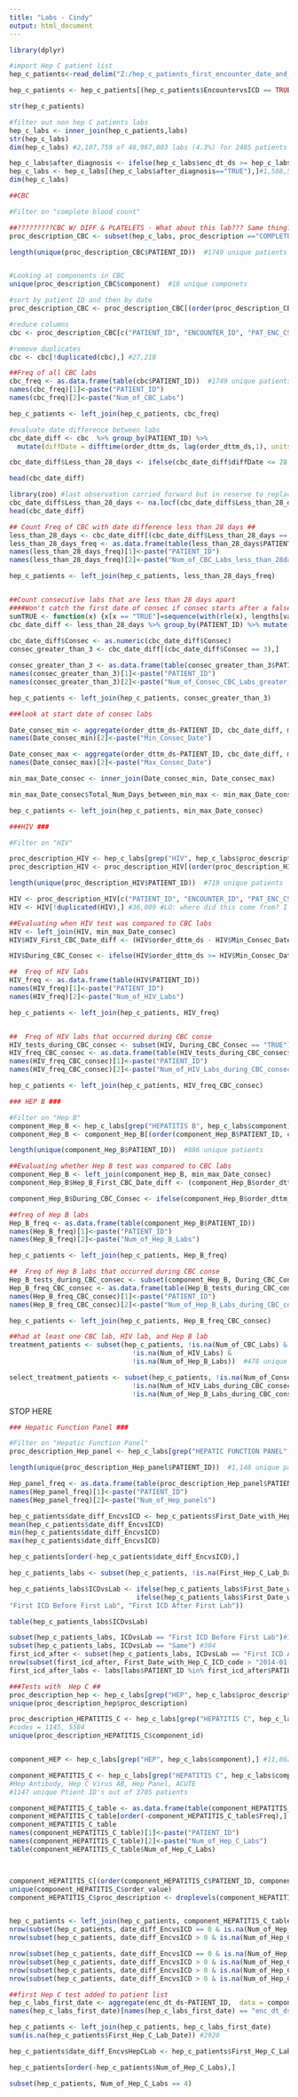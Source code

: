 ---
title: "Labs - Cindy"
output: html_document
---
```{r}

library(dplyr)
```

```{r}
#import Hep C patient list
hep_c_patients<-read_delim("Z:/hep_c_patients_first_encounter_date_and_first_hep_c_icd_code.csv", ",", escape_double = FALSE, trim_ws = TRUE)

hep_c_patients <- hep_c_patients[(hep_c_patients$EncountervsICD == TRUE),]

str(hep_c_patients)

#filter out non hep C patients labs
hep_c_labs <- inner_join(hep_c_patients,labs)
str(hep_c_labs)
dim(hep_c_labs) #2,107,759 of 48,967,803 labs (4.3%) for 2485 patients

hep_c_labs$after_diagnosis <- ifelse(hep_c_labs$enc_dt_ds >= hep_c_labs$First_Date_with_Hep_C_ICD_code, "TRUE", "FALSE") #Evaluate whether encounter was before or after first Hep C icd code date
hep_c_labs <- hep_c_labs[(hep_c_labs$after_diagnosis=="TRUE"),]#1,588,579
dim(hep_c_labs)
```


```{r}
##CBC

#Filter on "complete blood count" 

##?????????CBC W/ DIFF & PLATELETS - What about this lab??? Same thing??  Other prc descriptions???
proc_description_CBC <- subset(hep_c_labs, proc_description =="COMPLETE BLOOD COUNT") #334,069 rows

length(unique(proc_description_CBC$PATIENT_ID))  #1749 unique patients


#Looking at components in CBC
unique(proc_description_CBC$component)  #16 unique componets

#sort by patient ID and then by date
proc_description_CBC <- proc_description_CBC[(order(proc_description_CBC$PATIENT_ID, proc_description_CBC$order_dttm_ds)),]

#reduce columns
cbc <- proc_description_CBC[c("PATIENT_ID", "ENCOUNTER_ID", "PAT_ENC_CSN_ID_DID", "proc_description", "order_dttm_ds")]

#remove duplicates
cbc <- cbc[!duplicated(cbc),] #27,218

##Freq of all CBC labs
cbc_freq <- as.data.frame(table(cbc$PATIENT_ID))  #1749 unique patients
names(cbc_freq)[1]<-paste("PATIENT_ID")
names(cbc_freq)[2]<-paste("Num_of_CBC_Labs")

hep_c_patients <- left_join(hep_c_patients, cbc_freq)

#evaluate date difference between labs
cbc_date_diff <- cbc  %>% group_by(PATIENT_ID) %>%
  mutate(diffDate = difftime(order_dttm_ds, lag(order_dttm_ds,1), units = "days")) %>% ungroup()

cbc_date_diff$Less_than_28_days <- ifelse(cbc_date_diff$diffDate <= 28, "TRUE", "FALSE")

head(cbc_date_diff)

library(zoo) #last observation carried forward but in reserve to replace NA's in "Less_than_28_days" column
cbc_date_diff$Less_than_28_days <- na.locf(cbc_date_diff$Less_than_28_days, option = "locf", fromLast = TRUE)
head(cbc_date_diff)

## Count Freq of CBC with date difference less than 28 days ##
less_than_28_days <- cbc_date_diff[(cbc_date_diff$Less_than_28_days == "TRUE"),]
less_than_28_days_freq <- as.data.frame(table(less_than_28_days$PATIENT_ID)) #1238 patients
names(less_than_28_days_freq)[1]<-paste("PATIENT_ID")
names(less_than_28_days_freq)[2]<-paste("Num_of_CBC_Labs_less_than_28days")

hep_c_patients <- left_join(hep_c_patients, less_than_28_days_freq)


##Count consecutive labs that are less than 28 days apart
####Won't catch the first date of consec if consec starts after a false!!!
sumTRUE <- function(x) {x[x == "TRUE"]=sequence(with(rle(x), lengths[values == "TRUE"]));x} #helper function/ rle = run length encoding
cbc_date_diff <- less_than_28_days %>% group_by(PATIENT_ID) %>% mutate(Consec=sumTRUE(Less_than_28_days))
                                          
cbc_date_diff$Consec <- as.numeric(cbc_date_diff$Consec)
consec_greater_than_3 <- cbc_date_diff[(cbc_date_diff$Consec == 3),]

consec_greater_than_3 <- as.data.frame(table(consec_greater_than_3$PATIENT_ID))#892 patients
names(consec_greater_than_3)[1]<-paste("PATIENT_ID")
names(consec_greater_than_3)[2]<-paste("Num_of_Consec_CBC_Labs_greater_than_3")

hep_c_patients <- left_join(hep_c_patients, consec_greater_than_3)

###look at start date of consec labs

Date_consec_min <- aggregate(order_dttm_ds~PATIENT_ID, cbc_date_diff, min)
names(Date_consec_min)[2]<-paste("Min_Consec_Date")

Date_consec_max <- aggregate(order_dttm_ds~PATIENT_ID, cbc_date_diff, max)
names(Date_consec_max)[2]<-paste("Max_Consec_Date")

min_max_Date_consec <- inner_join(Date_consec_min, Date_consec_max)

min_max_Date_consec$Total_Num_Days_between_min_max <- min_max_Date_consec$Max_Consec_Date - min_max_Date_consec$Min_Consec_Date

hep_c_patients <- left_join(hep_c_patients, min_max_Date_consec)

```

```{r}

###HIV ###

#Filter on "HIV" 

proc_description_HIV <- hep_c_labs[grep("HIV", hep_c_labs$proc_description), ] #53339
proc_description_HIV <- proc_description_HIV[(order(proc_description_HIV$PATIENT_ID, proc_description_HIV$order_dttm_ds)),]

length(unique(proc_description_HIV$PATIENT_ID))  #719 unique patients

HIV <- proc_description_HIV[c("PATIENT_ID", "ENCOUNTER_ID", "PAT_ENC_CSN_ID_DID", "proc_description", "order_dttm_ds")]
HIV <- HIV[!duplicated(HIV),] #36,009 #LO: where did this come from? I have 985

##Evaluating when HIV test was compared to CBC labs
HIV <- left_join(HIV, min_max_Date_consec)
HIV$HIV_First_CBC_Date_diff <- (HIV$order_dttm_ds - HIV$Min_Consec_Date)

HIV$During_CBC_Consec <- ifelse(HIV$order_dttm_ds >= HIV$Min_Consec_Date & HIV$order_dttm_ds <= HIV$Max_Consec_Date, "TRUE", "FALSE")

##  Freq of HIV labs
HIV_freq <- as.data.frame(table(HIV$PATIENT_ID))
names(HIV_freq)[1]<-paste("PATIENT_ID")
names(HIV_freq)[2]<-paste("Num_of_HIV_Labs")

hep_c_patients <- left_join(hep_c_patients, HIV_freq)


##  Freq of HIV labs that occurred during CBC conse
HIV_tests_during_CBC_consec <- subset(HIV, During_CBC_Consec == "TRUE")
HIV_freq_CBC_consec <- as.data.frame(table(HIV_tests_during_CBC_consec$PATIENT_ID))
names(HIV_freq_CBC_consec)[1]<-paste("PATIENT_ID")
names(HIV_freq_CBC_consec)[2]<-paste("Num_of_HIV_Labs_during_CBC_consec")

hep_c_patients <- left_join(hep_c_patients, HIV_freq_CBC_consec)
```

```{r}
### HEP B ###

#Filter on "Hep B"
component_Hep_B <- hep_c_labs[grep("HEPATITIS B", hep_c_labs$component), ] #3046
component_Hep_B <- component_Hep_B[(order(component_Hep_B$PATIENT_ID, component_Hep_B$order_dttm_ds)),]

length(unique(component_Hep_B$PATIENT_ID))  #886 unique patients

##Evaluating whether Hep B test was compared to CBC labs
component_Hep_B <- left_join(component_Hep_B, min_max_Date_consec)
component_Hep_B$Hep_B_First_CBC_Date_diff <- (component_Hep_B$order_dttm_ds - component_Hep_B$Min_Consec_Date)

component_Hep_B$During_CBC_Consec <- ifelse(component_Hep_B$order_dttm_ds >= component_Hep_B$Min_Consec_Date & component_Hep_B$order_dttm_ds <= component_Hep_B$Max_Consec_Date, "TRUE", "FALSE")

##freq of Hep B labs
Hep_B_freq <- as.data.frame(table(component_Hep_B$PATIENT_ID))
names(Hep_B_freq)[1]<-paste("PATIENT_ID")
names(Hep_B_freq)[2]<-paste("Num_of_Hep_B_Labs")

hep_c_patients <- left_join(hep_c_patients, Hep_B_freq)

##  Freq of Hep B labs that occurred during CBC conse
Hep_B_tests_during_CBC_consec <- subset(component_Hep_B, During_CBC_Consec == "TRUE")
Hep_B_freq_CBC_consec <- as.data.frame(table(Hep_B_tests_during_CBC_consec$PATIENT_ID))
names(Hep_B_freq_CBC_consec)[1]<-paste("PATIENT_ID")
names(Hep_B_freq_CBC_consec)[2]<-paste("Num_of_Hep_B_Labs_during_CBC_consec")

hep_c_patients <- left_join(hep_c_patients, Hep_B_freq_CBC_consec)

```

```{r}

##had at least one CBC lab, HIV lab, and Hep B lab
treatment_patients <- subset(hep_c_patients, !is.na(Num_of_CBC_Labs) &
                               !is.na(Num_of_HIV_Labs) &
                               !is.na(Num_of_Hep_B_Labs))  #478 unique patients

select_treatment_patients <- subset(hep_c_patients, !is.na(Num_of_Consec_CBC_Labs_greater_than_3) &
                               !is.na(Num_of_HIV_Labs_during_CBC_consec) &
                               !is.na(Num_of_Hep_B_Labs_during_CBC_consec))  #216 unique patients


```


########## STOP HERE ########


```{r}
### Hepatic Function Panel ###

#Filter on "Hepatic Function Panel"
proc_description_Hep_panel <- hep_c_labs[grep("HEPATIC FUNCTION PANEL", hep_c_labs$proc_description), ] #68,472

length(unique(proc_description_Hep_panel$PATIENT_ID))  #1,146 unique patients

Hep_panel_freq <- as.data.frame(table(proc_description_Hep_panel$PATIENT_ID))
names(Hep_panel_freq)[1]<-paste("PATIENT_ID")
names(Hep_panel_freq)[2]<-paste("Num_of_Hep_panels")

```


```{r}

hep_c_patients$date_diff_EncvsICD <- hep_c_patients$First_Date_with_Hep_C_ICD_code - hep_c_patients$First_Encounter_Date
mean(hep_c_patients$date_diff_EncvsICD)
min(hep_c_patients$date_diff_EncvsICD)
max(hep_c_patients$date_diff_EncvsICD)

hep_c_patients[order(-hep_c_patients$date_diff_EncvsICD),]

hep_c_patients_labs <- subset(hep_c_patients, !is.na(First_Hep_C_Lab_Date))

hep_c_patients_labs$ICDvsLab <- ifelse(hep_c_patients_labs$First_Date_with_Hep_C_ICD_code ==  hep_c_patients_labs$First_Hep_C_Lab_Date, "Same",
                                ifelse(hep_c_patients_labs$First_Date_with_Hep_C_ICD_code < hep_c_patients_labs$First_Hep_C_Lab_Date, 
"First ICD Before First Lab", "First ICD After First Lab"))

table(hep_c_patients_labs$ICDvsLab)

subset(hep_c_patients_labs, ICDvsLab == "First ICD Before First Lab")#176
subset(hep_c_patients_labs, ICDvsLab == "Same") #304
first_icd_after <- subset(hep_c_patients_labs, ICDvsLab == "First ICD After First Lab")#305
nrow(subset(first_icd_after, First_Date_with_Hep_C_ICD_code > "2014-01-01")) #205
first_icd_after_labs <- labs[labs$PATIENT_ID %in% first_icd_after$PATIENT_ID,]

```

```{r}

###Tests with  Hep C ##
proc_description_hep <- hep_c_labs[grep("HEP", hep_c_labs$proc_description),] #105,827 - looks like 
unique(proc_description_hep$proc_description)

proc_description_HEPATITIS_C <- hep_c_labs[grep("HEPATITIS C", hep_c_labs$proc_description),] #2131 for all 3705 patienst- looks like 
#codes = 1145, 5584
unique(proc_description_HEPATITIS_C$component_id)


component_HEP <- hep_c_labs[grep("HEP", hep_c_labs$component),] #11,862 

component_HEPATITIS_C <- hep_c_labs[grep("HEPATITIS C", hep_c_labs$component),] #3549 rows for 3705 patients
#Hep Antibody, Hep C Virus AB, Hep Panel, ACUTE
#1147 unique Ptient ID's out of 3705 patients

component_HEPATITIS_C_table <- as.data.frame(table(component_HEPATITIS_C$PATIENT_ID))
component_HEPATITIS_C_table[order(-component_HEPATITIS_C_table$Freq),]
component_HEPATITIS_C_table
names(component_HEPATITIS_C_table)[1]<-paste("PATIENT_ID")
names(component_HEPATITIS_C_table)[2]<-paste("Num_of_Hep_C_Labs")
table(component_HEPATITIS_C_table$Num_of_Hep_C_Labs)



component_HEPATITIS_C[(order(component_HEPATITIS_C$PATIENT_ID, component_HEPATITIS_C$order_dttm_ds)),]
unique(component_HEPATITIS_C$order_value)
component_HEPATITIS_C$proc_description <- droplevels(component_HEPATITIS_C$proc_description)


hep_c_patients <- left_join(hep_c_patients, component_HEPATITIS_C_table)
nrow(subset(hep_c_patients, date_diff_EncvsICD == 0 & is.na(Num_of_Hep_C_Labs)))
nrow(subset(hep_c_patients, date_diff_EncvsICD > 0 & is.na(Num_of_Hep_C_Labs)))

nrow(subset(hep_c_patients, date_diff_EncvsICD == 0 & is.na(Num_of_Hep_C_Labs))) / nrow(subset(hep_c_patients, date_diff_EncvsICD == 0))
nrow(subset(hep_c_patients, date_diff_EncvsICD > 0 & is.na(Num_of_Hep_C_Labs)))
nrow(subset(hep_c_patients, date_diff_EncvsICD > 0 & is.na(Num_of_Hep_C_Labs)))
nrow(subset(hep_c_patients, date_diff_EncvsICD > 0 & is.na(Num_of_Hep_C_Labs))) / nrow(subset(hep_c_patients, date_diff_EncvsICD > 0))

##first Hep C test added to patient list
hep_c_labs_first_date <- aggregate(enc_dt_ds~PATIENT_ID,  data = component_HEPATITIS_C, min) 
names(hep_c_labs_first_date)[names(hep_c_labs_first_date) == "enc_dt_ds"] <- "First_Hep_C_Lab_Date" #785 patients

hep_c_patients <- left_join(hep_c_patients, hep_c_labs_first_date)
sum(is.na(hep_c_patients$First_Hep_C_Lab_Date)) #2920

hep_c_patients$date_diff_EncvsHepCLab <- hep_c_patients$First_Hep_C_Lab_Date - hep_c_patients$First_Encounter_Date

hep_c_patients[order(-hep_c_patients$Num_of_Hep_C_Labs),]

subset(hep_c_patients, Num_of_Hep_C_Labs == 4)
```